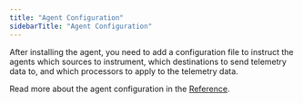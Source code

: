 ```yaml
---
title: "Agent Configuration"
sidebarTitle: "Agent Configuration"
---
```


After installing the agent, you need to add a configuration file to instruct the agents which sources to instrument, which destinations to send telemetry data to, and which processors to apply to the telemetry data.

Read more about the agent configuration in the [Reference](/vmagent/configuration/reference).
